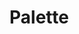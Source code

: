 
<Meta title="Theme/Palette/Dark" />

# Palette

<br />

<ColorPalette>
  <ColorItem
    title="Primary"
    colors={{
      main: '#3C89FF',
      sub1: '#67A4FF',
      sub2: '#1F6BDE',
      sub3: '#B7D4FF',
      bg1: 'rgba(59, 137, 255, 0.15)',
      bg2: 'rgba(59, 137, 255, 0.13)',
      bg3: 'rgba(59, 137, 255, 0.07)'
    }}
  />
  <ColorItem
    title="Secondary"
    subtitle="Red"
    colors={{
      main: '#FC4F4F',
      sub1: '#FF8585',
      sub2: '#DE3838',
      sub3: '#FFC6C6',
      bg: 'rgba(252, 79, 79, 0.15)'
    }}
  />
  <ColorItem
    title="Secondary"
    subtitle="Green"
    colors={{
      main: '#4AD871',
      sub1: '#84D89C',
      sub2: '#28B14E',
      sub3: '#C0DEC9',
      bg: 'rgba(74, 216, 113, 0.15)'
    }}
  />
  <ColorItem
    title="Secondary"
    subtitle="Yellow"
    colors={{
      main: '#FFBF44',
      sub1: '#FFD687',
      sub2: '#E5AD3F',
      sub3: '#FFE9BD',
      bg: 'rgba(255, 191, 68, 0.15)'
    }}
  />
  <ColorItem
    title="Text"
    colors={{
      main: '#EEF3FF',
      text1: 'rgba(238, 243, 255, 0.7)',
      text2: 'rgba(238, 243, 255, 0.5)',
      text3: 'rgba(238, 243, 255, 0.3)'
    }}
  />
  <ColorItem
    title="Box"
    subtitle="Filled"
    colors={{
      normal: 'rgba(238, 243, 255, 0.08)',
      focused: 'rgba(238, 243, 255, 0.04)',
      pressed: 'rgba(238, 243, 255, 0.11)',
      disabled: 'rgba(204, 218, 255, 0.03)'
    }}
  />
  <ColorItem
    title="Box"
    subtitle="Stroked"
    colors={{
      normal: 'rgba(238, 243, 255, 0.15)'
    }}
  />
  <ColorItem
    title="Background"
    colors={{
      bg: '#1D1F27',
      fg1: '#282B33',
      fg2: '#343740'
    }}
  />
  <ColorItem
    title="Gradation"
    colors={{
      first: '#63DAFF',
      second: '#4891FF',
      third: '#717EFF'
    }}
  />
  <ColorItem
    title="Common"
    colors={{
      white: '#FFFFFF',
      black: '#000000'
    }}
  />
  <ColorItem
    title="Others"
    colors={{
      visited: '#95B7E9'
    }}
  />
</ColorPalette>
